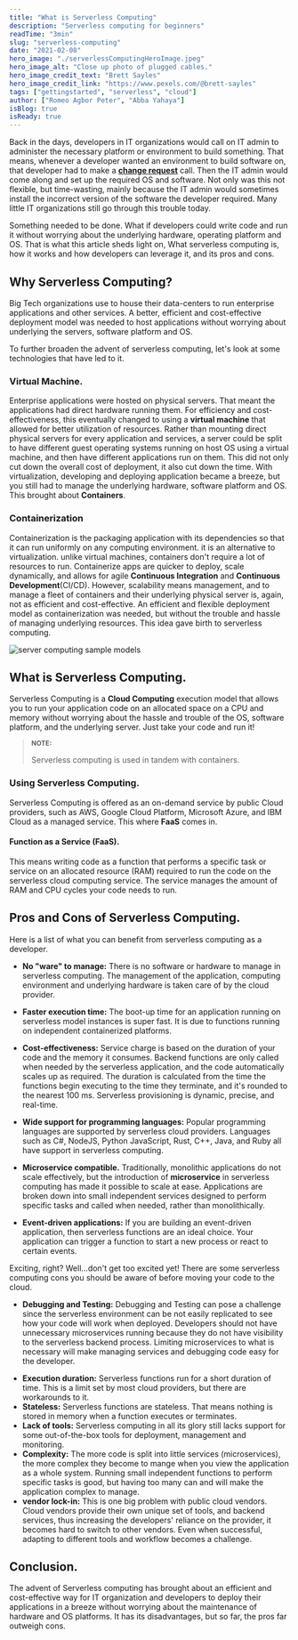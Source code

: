 ```yaml
---
title: "What is Serverless Computing"
description: "Serverless computing for beginners"
readTime: "3min"
slug: "serverless-computing"
date: "2021-02-08"
hero_image: "./serverlessComputingHeroImage.jpeg"
hero_image_alt: "Close up photo of plugged cables."
hero_image_credit_text: "Brett Sayles"
hero_image_credit_link: "https://www.pexels.com/@brett-sayles"
tags: ["gettingstarted", "serverless", "cloud"]
author: ["Romeo Agbor Peter", "Abba Yahaya"]
isBlog: true
isReady: true
---
```


Back in the days, developers in IT organizations would call on IT admin to administer the necessary platform or environment to build something. That means, whenever a developer wanted an environment to build software on, that developer had to make a [**change request**](https://en.wikipedia.org/wiki/Change_request) call. Then the IT admin would come along and set up the required OS and software. Not only was this not flexible, but time-wasting, mainly because the IT admin would sometimes install the incorrect version of the software the developer required. Many little IT organizations still go through this trouble today.

Something needed to be done. What if developers could write code and run it without worrying about the underlying hardware, operating platform and OS. That is what this article sheds light on, What serverless computing is, how it works and how developers can leverage it, and its pros and cons.

## Why Serverless Computing?

Big Tech organizations use to house their data-centers to run enterprise applications and other services. A better, efficient and cost-effective deployment model was needed to host applications without worrying about underlying the servers, software platform and OS.

To further broaden the advent of serverless computing, let's look at some technologies that have led to it.

### Virtual Machine.

Enterprise applications were hosted on physical servers. That meant the applications had direct hardware running them. For efficiency and cost-effectiveness, this eventually changed to using a **virtual machine** that allowed for better utilization of resources. Rather than mounting direct physical servers for every application and services, a server could be split to have different guest operating systems running on host OS using a virtual machine, and then have different applications run on them. This did not only cut down the overall cost of deployment, it also cut down the time. With virtualization, developing and deploying application became a breeze, but you still had to manage the underlying hardware, software platform and OS. This brought about **Containers**.

### Containerization

Containerization is the packaging application with its dependencies so that it can run uniformly on any computing environment. it is an alternative to virtualization. unlike virtual machines, containers don't require a lot of resources to run. Containerize apps are quicker to deploy, scale dynamically, and allows for agile **Continuous Integration** and **Continuous Development**(CI/CD). However, scalability means management, and to manage a fleet of containers and their underlying physical server is, again, not as efficient and cost-effective. An efficient and flexible deployment model as containerization was needed, but without the trouble and hassle of managing underlying resources. This idea gave birth to serverless computing.

![server computing sample models](./server-computing-model-samples.png)

## What is Serverless Computing.

Serverless Computing is a **Cloud Computing** execution model that allows you to run your application code on an allocated space on a CPU and memory without worrying about the hassle and trouble of the OS, software platform, and the underlying server. Just take your code and run it!

> <small><b>NOTE:</b></small>
>
> Serverless computing is used in tandem with containers.

### Using Serverless Computing.

Serverless Computing is offered as an on-demand service by public Cloud providers, such as AWS, Google Cloud Platform, Microsoft Azure, and IBM Cloud as a managed service. This where **FaaS** comes in.

#### Function as a Service (FaaS).

This means writing code as a function that performs a specific task or service on an allocated resource (RAM) required to run the code on the serverless cloud computing service. The service manages the amount of RAM and CPU cycles your code needs to run.

## Pros and Cons of Serverless Computing.

Here is a list of what you can benefit from serverless computing as a developer.

- **No "ware" to manage:** There is no software or hardware to manage in serverless computing. The management of the application, computing environment and underlying hardware is taken care of by the cloud provider.

- **Faster execution time:** The boot-up time for an application running on serverless model instances is super fast. It is due to functions running on independent containerized platforms.
- **Cost-effectiveness:** Service charge is based on the duration of your code and the memory it consumes. Backend functions are only called when needed by the serverless application, and the code automatically scales up as required. The duration is calculated from the time the functions begin executing to the time they terminate, and it's rounded to the nearest 100 ms. Serverless provisioning is dynamic, precise, and real-time.
- **Wide support for programming languages:** Popular programming languages are supported by serverless cloud providers. Languages such as C#, NodeJS, Python JavaScript, Rust, C++, Java, and Ruby all have support in serverless computing.
- **Microservice compatible.** Traditionally, monolithic applications do not scale effectively, but the introduction of **microservice** in serverless computing has made it possible to scale at ease. Applications are broken down into small independent services designed to perform specific tasks and called when needed, rather than monolithically.
- **Event-driven applications:** If you are building an event-driven application, then serverless functions are an ideal choice. Your application can trigger a function to start a new process or react to certain events.

Exciting, right? Well...don't get too excited yet! There are some serverless computing cons you should be aware of before moving your code to the cloud.

* **Debugging and Testing:** Debugging and Testing can pose a challenge since the serverless environment can be not easily replicated to see how your code will work when deployed. Developers should not have unnecessary microservices running because they do not have visibility to the serverless backend process. Limiting microservices to what is necessary will make managing services and debugging code easy for the developer.

- **Execution duration:**  Serverless functions run for a short duration of time. This is a limit set by most cloud providers, but there are workarounds to it.
- **Stateless:** Serverless functions are stateless. That means nothing is stored in memory when a function executes or terminates.
- **Lack of tools:** Serverless computing in all its glory still lacks support for some out-of-the-box tools for deployment, management and monitoring.
- **Complexity:** The more code is split into little services (microservices), the more complex they become to mange when you view the application as a whole system. Running small independent functions to perform specific tasks is good, but having too many can and will make the application complex to manage.
- **vendor lock-in:** This is one big problem with public cloud vendors. Cloud vendors provide their own unique set of tools, and backend services, thus increasing the developers' reliance on the provider, it becomes hard to switch to other vendors. Even when successful, adapting to different tools and workflow becomes a challenge.

## Conclusion.

The advent of Serverless computing has brought about an efficient and cost-effective way for IT organization and developers to deploy their applications in a breeze without worrying about the maintenance of hardware and OS platforms. It has its disadvantages, but so far, the pros far outweigh cons.